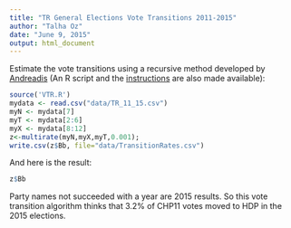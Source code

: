 ```yaml
---
title: "TR General Elections Vote Transitions 2011-2015"
author: "Talha Oz"
date: "June 9, 2015"
output: html_document
---
```


Estimate the vote transitions using a recursive method developed by [Andreadis](http://www.tandfonline.com/doi/abs/10.1080/17457280902799089) (An R script and the [instructions](http://www.polres.gr/en/vtr) are also made available):

```r
source('VTR.R')
mydata <- read.csv("data/TR_11_15.csv")
myN <- mydata[7]
myT <- mydata[2:6]
myX <- mydata[8:12]
z<-multirate(myN,myX,myT,0.001);
write.csv(z$Bb, file="data/TransitionRates.csv")
```
And here is the result:
```r
z$Bb
```
Party names not succeeded with a year are 2015 results. So this vote transition algorithm thinks that 3.2% of CHP11 votes moved to HDP in the 2015 elections.
